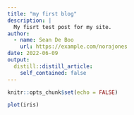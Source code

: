 ```yaml
---
title: "my first blog"
description: |
  My fisrt test post for my site.
author:
  - name: Sean De Boo
    url: https://example.com/norajones
date: 2022-06-09
output:
  distill::distill_article:
    self_contained: false
---
```



```r
knitr::opts_chunk$set(echo = FALSE)
```

```r
plot(iris)

```
